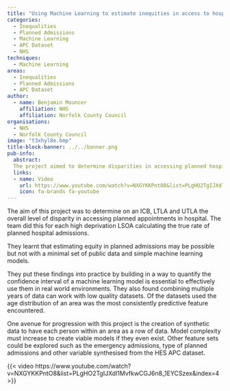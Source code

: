 ```yaml
---
title: "Using Machine Learning to estimate inequities in access to hospital procedures"
categories:
  - Inequalities
  - Planned Admissions
  - Machine Learning
  - APC Dataset
  - NHS
techniques:
  - Machine Learning
areas:
  - Inequalities
  - Planned Admissions
  - APC Dataset
author:
  - name: Benjamin Mouncer
    affiliation: NHS 
    affiliation: Norfolk County Council
organisations:
  - NHS
  - Norfolk County Council
image: "t3xhyl8e.bmp"
title-block-banner: ../../banner.png
pub-info:
  abstract:
  The project aimed to determine disparities in accessing planned hospital appointments by calculating true admission rates for high deprivation areas. They found that minimal public data and simple models were insufficient. Future work includes creating synthetic data and exploring additional features like emergency admissions.
  links:
  - name: Video
    url: https://www.youtube.com/watch?v=NXGYKKPntO8&list=PLgHO2TgIJXdl1MvfkwCGJ6n8_1EYCSzex&index=4
    icon: fa-brands fa-youtube
---
```


The aim of this project was to determine on an ICB, LTLA and UTLA the overall level of disparity in accessing planned appointments in hospital. The team did this for each high deprivation LSOA calculating the true rate of planned hospital admissions.

They learnt that estimating equity in planned admissions may be possible but not with a minimal set of public data and simple machine learning models.

They put these findings into practice by building in a way to quantify the confidence interval of a machine learning model is essential to effectively use them in real world environments. They also found combining multiple years of data can work with low quality datasets. Of the datasets used the age distribution of an area was the most consistently predictive feature encountered.

One avenue for progression with this project is the creation of synthetic data to have each person within an area as a row of data. Model complexity must increase to create viable models if they even exist. Other feature sets could be explored such as the emergency admissions, type of planned admissions and other variable synthesised from the HES APC dataset.

{{< video https://www.youtube.com/watch?v=NXGYKKPntO8&list=PLgHO2TgIJXdl1MvfkwCGJ6n8_1EYCSzex&index=4 >}}
